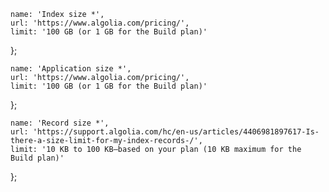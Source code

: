     name: 'Index size *',
    url: 'https://www.algolia.com/pricing/',
    limit: '100 GB (or 1 GB for the Build plan)'
};

    name: 'Application size *',
    url: 'https://www.algolia.com/pricing/',
    limit: '100 GB (or 1 GB for the Build plan)'
};

    name: 'Record size *',
    url: 'https://support.algolia.com/hc/en-us/articles/4406981897617-Is-there-a-size-limit-for-my-index-records-/',
    limit: '10 KB to 100 KB—based on your plan (10 KB maximum for the Build plan)'
};